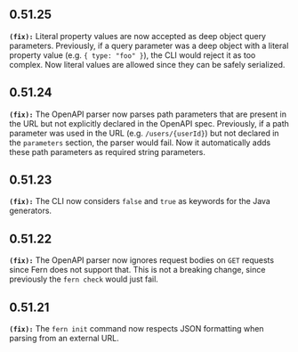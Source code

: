 ## 0.51.25
**`(fix):`** Literal property values are now accepted as deep object query parameters. Previously, if a query parameter was a deep object
with a literal property value (e.g. `{ type: "foo" }`), the CLI would reject it as too complex. Now literal values are
allowed since they can be safely serialized.


## 0.51.24
**`(fix):`** The OpenAPI parser now parses path parameters that are present in the URL but not explicitly declared in the OpenAPI spec.
Previously, if a path parameter was used in the URL (e.g. `/users/{userId}`) but not declared in the `parameters` section,
the parser would fail. Now it automatically adds these path parameters as required string parameters.


## 0.51.23
**`(fix):`** The CLI now considers `false` and `true` as keywords for the Java generators.


## 0.51.22
**`(fix):`** The OpenAPI parser now ignores request bodies on `GET` requests since Fern does not support that.
This is not a breaking change, since previously the `fern check` would just fail.


## 0.51.21
**`(fix):`** The `fern init` command now respects JSON formatting when parsing from an external URL.


